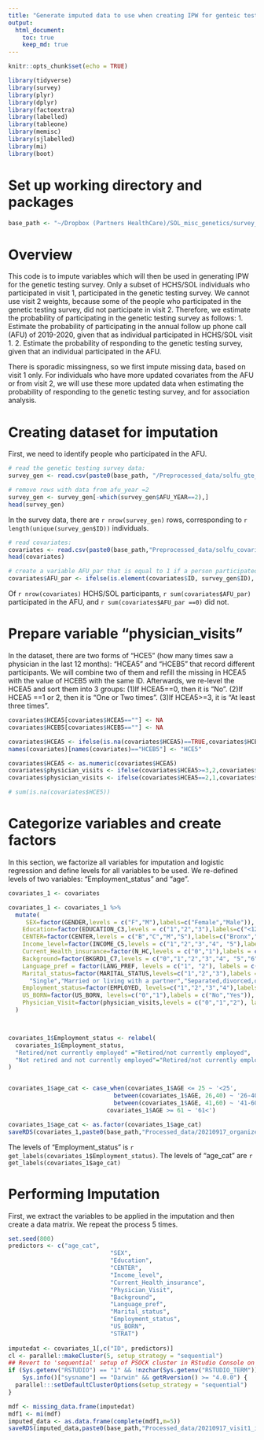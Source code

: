 ```yaml
---
title: "Generate imputed data to use when creating IPW for genteic testing survey"
output: 
  html_document:
    toc: true
    keep_md: true
---
```


```r
knitr::opts_chunk$set(echo = TRUE)
```


```r
library(tidyverse)
library(survey)
library(plyr)
library(dplyr)
library(factoextra)
library(labelled)
library(tableone)
library(memisc)
library(sjlabelled)
library(mi)
library(boot)
```

# Set up working directory and packages

```r
 
base_path <- "~/Dropbox (Partners HealthCare)/SOL_misc_genetics/survey_gen_test_utilization/20210917_data_code/"

```


# Overview
This code is to impute variables which will then be used in generating IPW for the genetic testing survey. 
Only a subset of HCHS/SOL individuals who participated in visit 1, participated 
in the genetic testing survey. We cannot use visit 2 weights, because some of the
people who participated in the genetic testing survey, did not participate in visit 2.
Therefore, we estimate the probability of participating in the genetic testing survey 
as follows: 
1. Estimate the probability of participating in the annual follow up phone call (AFU)
of 2019-2020, given that as individual participated in HCHS/SOL visit 1. 
2. Estimate the probability of responding to the genetic testing survey, given
that an individual participated in the AFU. 

There is sporadic missingness, so we first impute missing data, based on visit 1 only. For individuals who have more updated covariates from the AFU or from visit 2, we will use these more updated data when estimating the probability of responding to the genetic testing survey, and for association analysis.



# Creating dataset for imputation
First, we need to identify people who participated in the AFU.
```r
# read the genetic testing survey data: 
survey_gen <- read.csv(paste0(base_path, "/Preprocessed_data/solfu_gte_20200730.csv"))

# remove rows with data from afu_year =2 
survey_gen <- survey_gen[-which(survey_gen$AFU_YEAR==2),]
head(survey_gen)

```
In the survey data, there are `r nrow(survey_gen)` rows, corresponding to  `r length(unique(survey_gen$ID))` individuals. 


```r
# read covariates: 
covariates <- read.csv(paste0(base_path,"Preprocessed_data/solfu_covariates_20210917.csv"))
head(covariates)

# create a variable AFU_par that is equal to 1 if a person participated in the AFU:
covariates$AFU_par <- ifelse(is.element(covariates$ID, survey_gen$ID), 1, 0 )
```

Of `r nrow(covariates)` HCHS/SOL participants, `r sum(covariates$AFU_par)` participated in the AFU, and `r sum(covariates$AFU_par ==0)` did not. 


# Prepare variable "physician_visits" 
In the dataset, there are two forms of "HCE5" (how many times saw a physician in the last 12 months): "HCEA5" and "HCEB5" that record different participants. We will combine two of them and refill the missing in HCEA5 with the value of HCEB5 with the same ID.
Afterwards, we re-level the HCEA5 and sort them into 3 groups: 
(1)If HCEA5==0, then it is "No".
(2)If HCEA5 ==1 or 2, then it is "One or Two times". 
(3)If HCEA5>=3, it is "At least three times".
```r
covariates$HCEA5[covariates$HCEA5==""] <- NA
covariates$HCEB5[covariates$HCEB5==""] <- NA

covariates$HCEA5 <- ifelse(is.na(covariates$HCEA5)==TRUE,covariates$HCEB5,covariates$HCEA5)
names(covariates)[names(covariates)=="HCEB5"] <- "HCE5"

covariates$HCEA5 <- as.numeric(covariates$HCEA5)
covariates$physician_visits <- ifelse(covariates$HCEA5>=3,2,covariates$HCEA5)
covariates$physician_visits <- ifelse(covariates$HCEA5==2,1,covariates$physician_visits)

# sum(is.na(covariates$HCE5))

```



# Categorize variables and create factors
In this section, we factorize all variables for imputation and logistic regression and define levels for all variables to be used. We re-defined levels of two variables: "Employment_status" and "age". 

```r
covariates_1 <- covariates

covariates_1 <- covariates_1 %>%
  mutate(
     SEX=factor(GENDER,levels = c("F","M"),labels=c("Female","Male")),
    Education=factor(EDUCATION_C3,levels = c("1","2","3"),labels=c("<12","12",">12")),
    CENTER=factor(CENTER,levels = c("B","C","M","S"),labels=c("Bronx","Chicago", "Miami", "San Diego")),
    Income_level=factor(INCOME_C5,levels = c("1","2","3","4", "5"),labels = c("Less than $10,000","$10,001-$20,000","$20,001-$40,000","$40,001-$75,000","More than $75,000")),
    Current_Health_insurance=factor(N_HC,levels = c("0","1"),labels = c("No","Yes")),
    Background=factor(BKGRD1_C7,levels = c("0","1","2","3","4", "5","6"),labels = c("Domician","Central American","Cuban","Mexican","Puerto Rican","South American","More than one/Other heritage")),
    Language_pref = factor(LANG_PREF, levels = c("1", "2"), labels = c("Spanish", "English")),
    Marital_status=factor(MARITAL_STATUS,levels=c("1","2","3"),labels = c(
      "Single","Married or living with a partner","Separated,divorced,or widow(er)")),
    Employment_status=factor(EMPLOYED, levels=c("1","2","3","4"),labels = c("Retired/not currently employed","Not retired and not currently employed","Employed part-time(<=35 hours/week)","Employed full-time(>35 hours/week)")),
    US_BORN=factor(US_BORN, levels=c("0","1"),labels = c("No","Yes")),
    Physician_Visit=factor(physician_visits,levels = c("0","1","2"), labels = c("No","One or two times","At least three times"))
  )



covariates_1$Employment_status <- relabel(
  covariates_1$Employment_status,
  "Retired/not currently employed" ="Retired/not currently employed",
  "Not retired and not currently employed"="Retired/not currently employed"
)


covariates_1$age_cat <- case_when(covariates_1$AGE <= 25 ~ '<25',
                              between(covariates_1$AGE, 26,40) ~ '26-40',
                              between(covariates_1$AGE, 41,60) ~ '41-60',
                            covariates_1$AGE >= 61 ~ '61<')

covariates_1$age_cat <- as.factor(covariates_1$age_cat)
saveRDS(covariates_1,paste0(base_path,"Processed_data/20210917_organized_visit1_covariates.RData"))
```

The levels of "Employment_status" is `r get_labels(covariates_1$Employment_status)`. The levels of "age_cat" are `r get_labels(covariates_1$age_cat)`



# Performing Imputation
First, we extract the variables to be applied in the imputation and then create a data matrix. We repeat the process 5 times. 
```r
set.seed(800)
predictors <- c("age_cat",
                             "SEX",
                             "Education",
                             "CENTER",
                             "Income_level",
                             "Current_Health_insurance",
                             "Physician_Visit",
                             "Background", 
                             "Language_pref", 
                             "Marital_status",
                             "Employment_status", 
                             "US_BORN",
                             "STRAT")
  
imputedat <- covariates_1[,c("ID", predictors)]
cl <- parallel::makeCluster(5, setup_strategy = "sequential")
## Revert to 'sequential' setup of PSOCK cluster in RStudio Console on macOS and R 4.0.0
if (Sys.getenv("RSTUDIO") == "1" && !nzchar(Sys.getenv("RSTUDIO_TERM")) &&
    Sys.info()["sysname"] == "Darwin" && getRversion() >= "4.0.0") {
  parallel:::setDefaultClusterOptions(setup_strategy = "sequential")
}

mdf <- missing_data.frame(imputedat)
mdf1 <- mi(mdf)
imputed_data <- as.data.frame(complete(mdf1,m=5))
saveRDS(imputed_data,paste0(base_path,"Processed_data/20210917_visit1_imputed_data.RData"))

```




